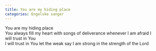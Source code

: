 ```yaml
---
title: You are my hiding place
categories: Engelske sanger
---
```


You are my hiding place  
You always fill my heart with songs of deliverance whenever I am afraid
I will trust in You  
I will trust in You let the weak say I am strong in the strength of the
Lord
